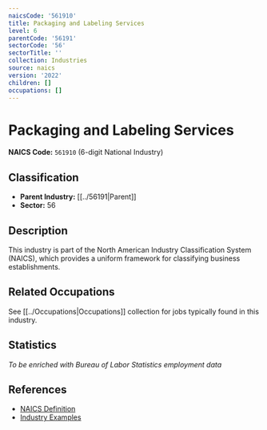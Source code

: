 ```yaml
---
naicsCode: '561910'
title: Packaging and Labeling Services
level: 6
parentCode: '56191'
sectorCode: '56'
sectorTitle: ''
collection: Industries
source: naics
version: '2022'
children: []
occupations: []
---
```

# Packaging and Labeling Services

**NAICS Code:** `561910` (6-digit National Industry)

## Classification

- **Parent Industry:** [[../56191|Parent]]
- **Sector:** 56

## Description

This industry is part of the North American Industry Classification System (NAICS), which provides a uniform framework for classifying business establishments.

## Related Occupations

See [[../Occupations|Occupations]] collection for jobs typically found in this industry.

## Statistics

*To be enriched with Bureau of Labor Statistics employment data*

## References

- [NAICS Definition](https://www.census.gov/naics/)
- [Industry Examples](https://www.census.gov/naics/2022NAICS/)
